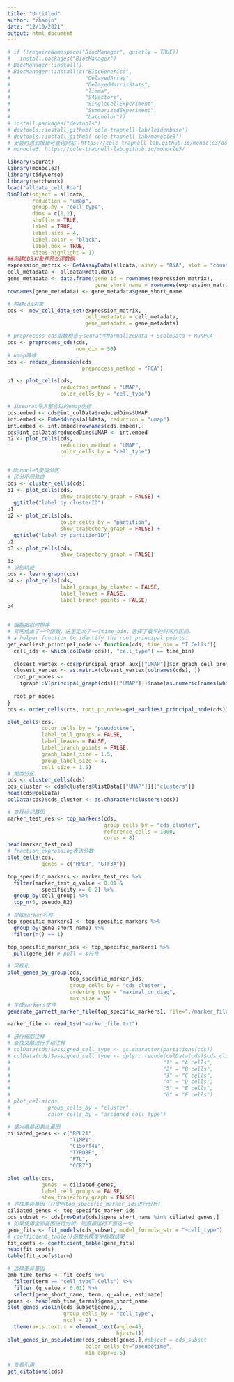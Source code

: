 ```yaml
---
title: "Untitled"
author: "zhaojn"
date: "12/10/2021"
output: html_document
---
```


```r
# if (!requireNamespace("BiocManager", quietly = TRUE))
#   install.packages("BiocManager")
# BiocManager::install()
# BiocManager::install(c("BiocGenerics",
#                        "DelayedArray",
#                        "DelayedMatrixStats",
#                        "limma", 
#                        "S4Vectors",
#                        "SingleCellExperiment",
#                        "SummarizedExperiment",
#                        "batchelor"))
# install.packages("devtools")
# devtools::install_github('cole-trapnell-lab/leidenbase')
# devtools::install_github('cole-trapnell-lab/monocle3')
# 安装时遇到报错可查询网站：https://cole-trapnell-lab.github.io/monocle3/docs/installation/
# monocle3: https://cole-trapnell-lab.github.io/monocle3/

library(Seurat)
library(monocle3)
library(tidyverse)
library(patchwork)
load("alldata_cell.Rda")
DimPlot(object = alldata, 
        reduction = "umap", 
        group.by = "cell_type",
        dims = c(1,2),
        shuffle = TRUE,
        label = TRUE,
        label.size = 4,
        label.color = "black",
        label.box = TRUE,
        sizes.highlight = 1)
##创建CDS对象并预处理数据
expression_matrix <- GetAssayData(alldata, assay = "RNA", slot = "count")
cell_metadata <- alldata@meta.data
gene_metadata <- data.frame(gene_id = rownames(expression_matrix),
                            gene_short_name = rownames(expression_matrix))
rownames(gene_metadata) <- gene_metadata$gene_short_name

# 构建cds对象
cds <- new_cell_data_set(expression_matrix,
                         cell_metadata = cell_metadata,
                         gene_metadata = gene_metadata)

# preprocess_cds函数相当于seurat中NormalizeData + ScaleData + RunPCA
cds <- preprocess_cds(cds,
                      num_dim = 50)
# umap降维
cds <- reduce_dimension(cds, 
                        preprocess_method = "PCA")

p1 <- plot_cells(cds, 
                 reduction_method = "UMAP",
                 color_cells_by = "cell_type")

# 从seurat导入整合过的umap坐标
cds.embed <- cds@int_colData$reducedDims$UMAP
int.embed <- Embeddings(alldata, reduction = "umap")
int.embed <- int.embed[rownames(cds.embed),]
cds@int_colData$reducedDims$UMAP <- int.embed
p2 <- plot_cells(cds,
                 reduction_method = "UMAP",
                 color_cells_by = "cell_type") 


# Monocle3聚类分区
# 区分不同轨迹
cds <- cluster_cells(cds)
p1 <- plot_cells(cds, 
                 show_trajectory_graph = FALSE) +
  ggtitle("label by clusterID")
p1
p2 <- plot_cells(cds, 
                 color_cells_by = "partition", 
                 show_trajectory_graph = FALSE) + 
  ggtitle("label by partitionID")
p2
p3 <- plot_cells(cds,
                 show_trajectory_graph = FALSE) 
p3
# 识别轨迹
cds <- learn_graph(cds)
p4 <- plot_cells(cds, 
                 label_groups_by_cluster = FALSE, 
                 label_leaves = FALSE, 
                 label_branch_points = FALSE)
p4


# 细胞按拟时排序
# 官网给出了一个函数，这里定义了一个time_bin，选择了最早的时间点区间。
# a helper function to identify the root principal points:
get_earliest_principal_node <- function(cds, time_bin = "T Cells"){
  cell_ids <- which(colData(cds)[, "cell_type"] == time_bin)
  
  closest_vertex <-cds@principal_graph_aux[["UMAP"]]$pr_graph_cell_proj_closest_vertex
  closest_vertex <- as.matrix(closest_vertex[colnames(cds), ])
  root_pr_nodes <-
    igraph::V(principal_graph(cds)[["UMAP"]])$name[as.numeric(names(which.max(table(closest_vertex[cell_ids,]))))]
  
  root_pr_nodes
}
cds <- order_cells(cds, root_pr_nodes=get_earliest_principal_node(cds))

plot_cells(cds,
           color_cells_by = "pseudotime",
           label_cell_groups = FALSE,
           label_leaves = FALSE,
           label_branch_points = FALSE,
           graph_label_size = 1.5,
           group_label_size = 4,
           cell_size = 1.5)
# 聚类分区
cds <- cluster_cells(cds)
cds_cluster <- cds@clusters@listData[["UMAP"]][["clusters"]]
head(cds@colData)
colData(cds)$cds_cluster <- as.character(clusters(cds))

# 查找标记基因
marker_test_res <- top_markers(cds, 
                               group_cells_by = "cds_cluster", 
                               reference_cells = 1000, 
                               cores = 8)
head(marker_test_res)
# fraction_expressing表达分数
plot_cells(cds, 
           genes = c("RPL3", "GTF3A"))

top_specific_markers <- marker_test_res %>%
  filter(marker_test_q_value < 0.01 & 
           specificity >= 0.2) %>%
  group_by(cell_group) %>%
  top_n(5, pseudo_R2)

# 提取marker名称
top_specific_markers1 <- top_specific_markers %>% 
  group_by(gene_short_name) %>%
  filter(n() == 1)

top_specific_marker_ids <- top_specific_markers1 %>%
  pull(gene_id) # pull = $符号

# 可视化
plot_genes_by_group(cds,
                    top_specific_marker_ids,
                    group_cells_by = "cds_cluster",
                    ordering_type = "maximal_on_diag",
                    max.size = 3)
# 生成markers文件
generate_garnett_marker_file(top_specific_markers1, file="./marker_file.txt")

marker_file <- read_tsv("marker_file.txt")

# 进行细胞注释
# 查找文献进行手动注释
# colData(cds)$assigned_cell_type <- as.character(partitions(cds))
# colData(cds)$assigned_cell_type <- dplyr::recode(colData(cds)$cds_cluster,
#                                                 "1" = "A cells",
#                                                 "2" = "B cells",
#                                                 "3" = "C cells",
#                                                 "4" = "D cells",
#                                                 "5" = "E cells",
#                                                 "6" = "F cells")
# plot_cells(cds,
#            group_cells_by = "cluster", 
#            color_cells_by = "assigned_cell_type")

# 感兴趣基因表达量图
ciliated_genes <- c("RPL21",
                    "TIMP1",
                    "C15orf48",
                    "TYROBP",
                    "FTL",
                    "CCR7")

plot_cells(cds,
           genes  = ciliated_genes,
           label_cell_groups = FALSE,
           show_trajectory_graph = FALSE)
# 寻找差异基因（只使用top_specific_marker_ids进行分析）
ciliated_genes <- top_specific_marker_ids
cds_subset <- cds[rowData(cds)$gene_short_name %in% ciliated_genes,]
# 如果使用全部基因进行分析，则直接运行下面这一句
gene_fits <- fit_models(cds_subset, model_formula_str = "~cell_type")
# coefficient_table()函数从模型中提取结果
fit_coefs <- coefficient_table(gene_fits)
head(fit_coefs)
table(fit_coefs$term)

# 选择差异基因
emb_time_terms <- fit_coefs %>%
  filter(term == "cell_typeT Cells") %>% 
  filter (q_value < 0.01) %>%
  select(gene_short_name, term, q_value, estimate) 
genes <- head(emb_time_terms)$gene_short_name
plot_genes_violin(cds_subset[genes,],
                  group_cells_by = "cell_type",
                  ncol = 2) +
  theme(axis.text.x = element_text(angle=45,
                                   hjust=1))
plot_genes_in_pseudotime(cds_subset[genes,],#object = cds_subset
                         color_cells_by="pseudotime",
                         min_expr=0.5)

# 查看引用
get_citations(cds)


```

